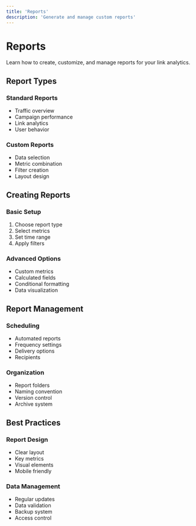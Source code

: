 ```yaml
---
title: 'Reports'
description: 'Generate and manage custom reports'
---
```


# Reports

Learn how to create, customize, and manage reports for your link analytics.

## Report Types

### Standard Reports
- Traffic overview
- Campaign performance
- Link analytics
- User behavior

### Custom Reports
- Data selection
- Metric combination
- Filter creation
- Layout design

## Creating Reports

### Basic Setup
1. Choose report type
2. Select metrics
3. Set time range
4. Apply filters

### Advanced Options
- Custom metrics
- Calculated fields
- Conditional formatting
- Data visualization

## Report Management

### Scheduling
- Automated reports
- Frequency settings
- Delivery options
- Recipients

### Organization
- Report folders
- Naming convention
- Version control
- Archive system

## Best Practices

### Report Design
- Clear layout
- Key metrics
- Visual elements
- Mobile friendly

### Data Management
- Regular updates
- Data validation
- Backup system
- Access control
